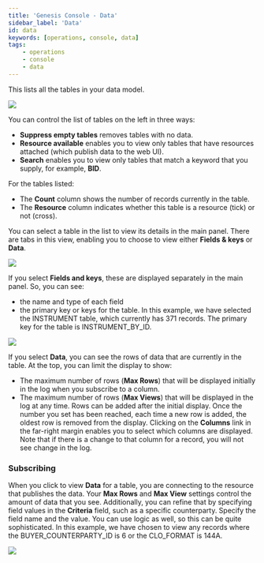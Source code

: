 ```yaml
---
title: 'Genesis Console - Data'
sidebar_label: 'Data'
id: data
keywords: [operations, console, data]
tags:
    - operations
    - console
    - data
---
```




This lists all the tables in your data model.

![](/img/con-data1.png)

You can control the list of tables on the left in three ways:
* **Suppress empty tables** removes tables with no data.
* **Resource available** enables you to view only tables that have resources attached (which publish data to the web UI).
* **Search** enables you to view only tables that match a keyword that you supply, for example, **BID**.

For the tables listed:
* The **Count** column shows the number of records currently in the table.
* The **Resource** column indicates whether this table is a resource (tick) or not (cross). 

You can select a table in the list to view its details in the main panel. There are tabs in this view, enabling you to choose to view either **Fields & keys** or **Data**.

![](/img/con-data2.png)

If you select **Fields and keys**, these are displayed separately in the main panel.  So, you can see:
* the name and type of each field
* the primary key or keys for the table.
In this example, we have selected the INSTRUMENT table, which currently has 371 records. The primary key for the table is INSTRUMENT_BY_ID.

![](/img/con-data3.png)

If you select **Data**, you can see the rows of data that are currently in the table. At the top, you can limit the display to show:
* The maximum number of rows (**Max Rows**) that will be displayed initially in the log when you subscribe to a column. 
* The maximum number of rows (**Max Views**) that will be displayed in the log at any time. Rows can be added after the initial display. Once the number you set has been reached, each time a new row is added, the oldest row is removed from the display.
Clicking on the **Columns** link in the far-right margin enables you to select which columns are displayed. Note that if there is a change to that column for a record, you will not see change in the log.
 
### Subscribing
When you click to view **Data** for a table, you are connecting to the resource that publishes the data. Your **Max Rows** and **Max View** settings control the amount of data that you see. Additionally, you can refine that by specifying field values in the **Criteria** field, such as a specific counterparty. Specify the field name and the value.
You can use logic as well, so this can be quite sophisticated. In this example, we have chosen to view any records where the BUYER_COUNTERPARTY_ID is 6 or the CLO_FORMAT is 144A.

![](/img/con-subscribe.png)
